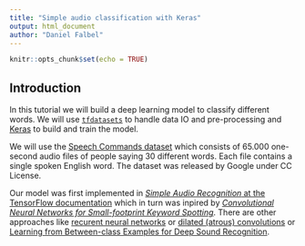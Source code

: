 ```yaml
---
title: "Simple audio classification with Keras"
output: html_document
author: "Daniel Falbel"
---
```


```r
knitr::opts_chunk$set(echo = TRUE)
```

## Introduction

In this tutorial we will build a deep learning model to classify different words. We will use [`tfdatasets`](https://tensorflow.rstudio.com/tools/tfdatasets/articles/introduction.html) to handle data IO and pre-processing and [Keras](https://keras.rstudio.com) to build and train the model.

We will use the [Speech Commands dataset](https://storage.cloud.google.com/download.tensorflow.org/data/speech_commands_v0.01.tar.gz) which consists of 65.000 one-second audio files of people saying 30 different words. Each file contains a single spoken English word. The dataset was released by Google under CC License.

Our model was first implemented in [*Simple Audio Recognition* at the TensorFlow documentation](https://www.tensorflow.org/tutorials/audio_recognition#top_of_page) which in turn was inpired by [*Convolutional Neural Networks for Small-footprint Keyword Spotting*](http://www.isca-speech.org/archive/interspeech_2015/papers/i15_1478.pdf). There are other approaches like [recurent neural networks](https://svds.com/tensorflow-rnn-tutorial/) or [dilated (atrous) convolutions](https://deepmind.com/blog/wavenet-generative-model-raw-audio/) or [Learning from Between-class Examples for Deep Sound Recognition](https://arxiv.org/abs/1711.10282).







